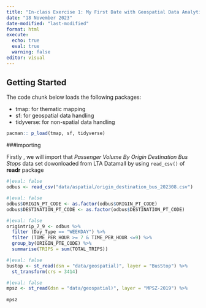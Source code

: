 ```yaml
---
title: "In-class Exercise 1: My First Date with Geospatial Data Analytics"
date: "18 November 2023"
date-modified: "last-modified"
format: html
execute:
  echo: true
  eval: true
  warning: false
editor: visual
---
```


## Getting Started

The code chunk below loads the following packages:

-   tmap: for thematic mapping
-   sf: for geospatial data handling
-   tidyverse: for non-spatial data handling

```r
pacman:: p_load(tmap, sf, tidyverse)
```

###importing

Firstly , we will import that *Passenger Volume By Origin Destination Bus Stops* data set dowonloaded from LTA Datamall by using `read_csv()` of **readr** package

```r
#|eval: false
odbus <- read_csv("data/aspatial/origin_destination_bus_202308.csv")
```

```r
#|eval: false
odbus$ORIGIN_PT_CODE <- as.factor(odbus$ORIGIN_PT_CODE)
odbus$DESTINATION_PT_CODE <- as.factor(odbus$DESTINATION_PT_CODE)

```

```r
#|eval: false
origintrip_7_9 <- odbus %>%
  filter (Day_Type == "WEEKDAY") %>%
  filter (TIME_PER_HOUR >= 7 & TIME_PER_HOUR <=9) %>%
  group_by(ORIGIN_PTE_CODE) %>%
  summarise(TRIPS = sum(TOTAL_TRIPS))
```

```r
#|eval: false
bustop <- st_read(dsn = "data/geospatial)", layer = "BusStop") %>%
  st_transform(crs = 3414)
```

```r
#|eval: false
mpsz <- st_read(dsn = "data/geospatial)", layer = "MPSZ-2019") %>%
 
mpsz
```
